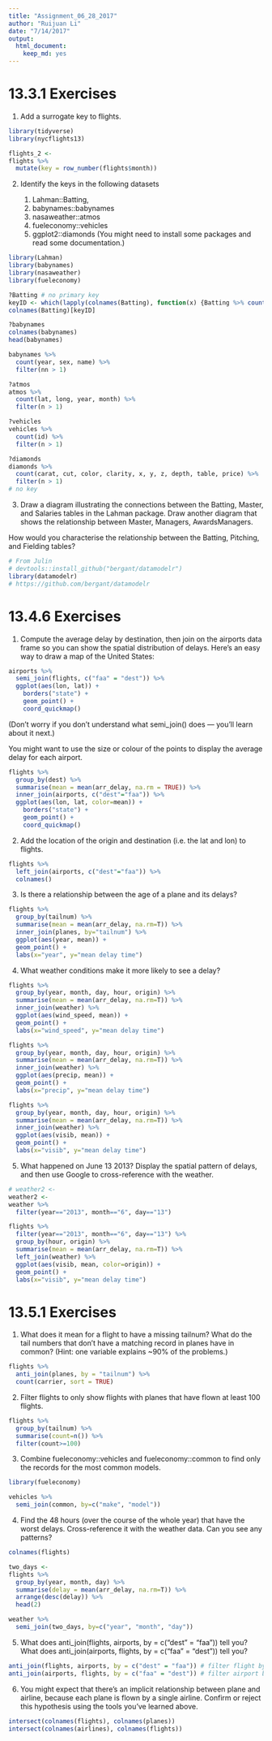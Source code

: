 ```yaml
---
title: "Assignment_06_28_2017"
author: "Ruijuan Li"
date: "7/14/2017"
output: 
  html_document: 
    keep_md: yes
---
```


# 13.3.1 Exercises

1. Add a surrogate key to flights.
```r
library(tidyverse)
library(nycflights13)

flights_2 <- 
flights %>%
  mutate(key = row_number(flights$month)) 
```

2. Identify the keys in the following datasets

      1. Lahman::Batting,
      2. babynames::babynames
      3. nasaweather::atmos
      4. fueleconomy::vehicles
      5. ggplot2::diamonds
      (You might need to install some packages and read some documentation.)
      
```r
library(Lahman)
library(babynames)
library(nasaweather)
library(fueleconomy)

?Batting # no primary key 
keyID <- which(lapply(colnames(Batting), function(x) {Batting %>% count(Batting[,x]) %>% select(n) %>% unique() %>% nrow()}) %>% unlist() == 1)
colnames(Batting)[keyID]

?babynames
colnames(babynames)
head(babynames)

babynames %>% 
  count(year, sex, name) %>%
  filter(nn > 1)

?atmos
atmos %>% 
  count(lat, long, year, month) %>%
  filter(n > 1)

?vehicles
vehicles %>%
  count(id) %>%
  filter(n > 1)

?diamonds
diamonds %>%
  count(carat, cut, color, clarity, x, y, z, depth, table, price) %>%
  filter(n > 1)
# no key 
```

3. Draw a diagram illustrating the connections between the Batting, Master, and Salaries tables in the Lahman package. Draw another diagram that shows the relationship between Master, Managers, AwardsManagers.

How would you characterise the relationship between the Batting, Pitching, and Fielding tables?
```r
# From Julin
# devtools::install_github("bergant/datamodelr")
library(datamodelr) 
# https://github.com/bergant/datamodelr 
```

# 13.4.6 Exercises

1. Compute the average delay by destination, then join on the airports data frame so you can show the spatial distribution of delays. Here’s an easy way to draw a map of the United States:

```r
airports %>%
  semi_join(flights, c("faa" = "dest")) %>%
  ggplot(aes(lon, lat)) +
    borders("state") +
    geom_point() +
    coord_quickmap()
```

(Don’t worry if you don’t understand what semi_join() does — you’ll learn about it next.)

You might want to use the size or colour of the points to display the average delay for each airport.
```r
flights %>%
  group_by(dest) %>%
  summarise(mean = mean(arr_delay, na.rm = TRUE)) %>%
  inner_join(airports, c("dest"="faa")) %>%
  ggplot(aes(lon, lat, color=mean)) +
    borders("state") +
    geom_point() +
    coord_quickmap() 
```

2. Add the location of the origin and destination (i.e. the lat and lon) to flights.
```r
flights %>%
  left_join(airports, c("dest"="faa")) %>%
  colnames() 
```

3. Is there a relationship between the age of a plane and its delays?
```r
flights %>%
  group_by(tailnum) %>%
  summarise(mean = mean(arr_delay, na.rm=T)) %>%
  inner_join(planes, by="tailnum") %>%
  ggplot(aes(year, mean)) + 
  geom_point() + 
  labs(x="year", y="mean delay time") 
```

4. What weather conditions make it more likely to see a delay?
```r
flights %>% 
  group_by(year, month, day, hour, origin) %>%
  summarise(mean = mean(arr_delay, na.rm=T)) %>% 
  inner_join(weather) %>%
  ggplot(aes(wind_speed, mean)) + 
  geom_point() + 
  labs(x="wind_speed", y="mean delay time") 

flights %>% 
  group_by(year, month, day, hour, origin) %>%
  summarise(mean = mean(arr_delay, na.rm=T)) %>% 
  inner_join(weather) %>%
  ggplot(aes(precip, mean)) + 
  geom_point() + 
  labs(x="precip", y="mean delay time") 

flights %>% 
  group_by(year, month, day, hour, origin) %>%
  summarise(mean = mean(arr_delay, na.rm=T)) %>% 
  inner_join(weather) %>%
  ggplot(aes(visib, mean)) + 
  geom_point() + 
  labs(x="visib", y="mean delay time")  
```

5. What happened on June 13 2013? Display the spatial pattern of delays, and then use Google to cross-reference with the weather.
```r
# weather2 <- 
weather2 <- 
weather %>%
  filter(year=="2013", month=="6", day=="13") 

flights %>%
  filter(year=="2013", month=="6", day=="13") %>%
  group_by(hour, origin) %>%
  summarise(mean = mean(arr_delay, na.rm=T)) %>%
  left_join(weather) %>%
  ggplot(aes(visib, mean, color=origin)) + 
  geom_point() + 
  labs(x="visib", y="mean delay time")
```

# 13.5.1 Exercises

1. What does it mean for a flight to have a missing tailnum? What do the tail numbers that don’t have a matching record in planes have in common? (Hint: one variable explains ~90% of the problems.)
```r
flights %>%
  anti_join(planes, by = "tailnum") %>%
  count(carrier, sort = TRUE) 
```

2. Filter flights to only show flights with planes that have flown at least 100 flights.
```r
flights %>%
  group_by(tailnum) %>%
  summarise(count=n()) %>%
  filter(count>=100)
```

3. Combine fueleconomy::vehicles and fueleconomy::common to find only the records for the most common models.
```r
library(fueleconomy) 

vehicles %>%
  semi_join(common, by=c("make", "model")) 
```

4. Find the 48 hours (over the course of the whole year) that have the worst delays. Cross-reference it with the weather data. Can you see any patterns?
```r
colnames(flights) 

two_days <- 
flights %>% 
  group_by(year, month, day) %>%
  summarise(delay = mean(arr_delay, na.rm=T)) %>%
  arrange(desc(delay)) %>%
  head(2)

weather %>%
  semi_join(two_days, by=c("year", "month", "day"))
```

5. What does anti_join(flights, airports, by = c("dest" = "faa")) tell you? What does anti_join(airports, flights, by = c("faa" = "dest")) tell you?
```r
anti_join(flights, airports, by = c("dest" = "faa")) # filter flight by its "dest" colomn match with "faa" colomn in airport, output flight content 
anti_join(airports, flights, by = c("faa" = "dest")) # filter airport by its "faa" colomn match with "des" colomn in flight, output airport content
```

6. You might expect that there’s an implicit relationship between plane and airline, because each plane is flown by a single airline. Confirm or reject this hypothesis using the tools you’ve learned above. 
```r
intersect(colnames(flights), colnames(planes)) 
intersect(colnames(airlines), colnames(flights)) 
```






